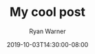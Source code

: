 ---
draft: false
title: My cool post
path: /garden/my-cool-post
date: 2019-10-03T14:30:00-08:00
author: Ryan Warner
description: >-
  You can do it
categories:
  - 'test'
keywords:
  - 'example'
  - 'garden'
image: '/images/social/my-cool-post.png'
---